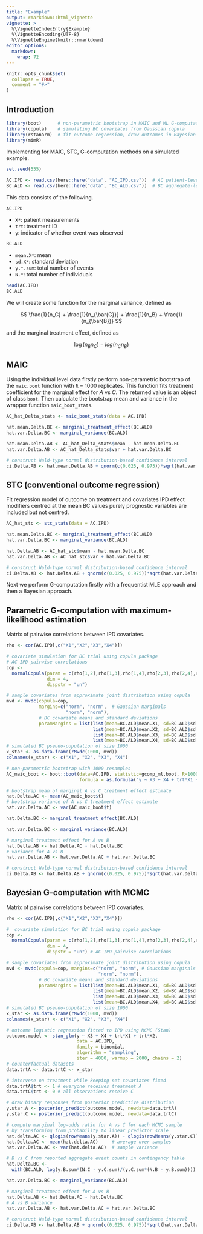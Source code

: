 ```yaml
---
title: "Example"
output: rmarkdown::html_vignette
vignette: >
  %\VignetteIndexEntry{Example}
  %\VignetteEncoding{UTF-8}
  %\VignetteEngine{knitr::rmarkdown}
editor_options: 
  markdown: 
    wrap: 72
---
```


```r
knitr::opts_chunk$set(
  collapse = TRUE,
  comment = "#>"
)
```

## Introduction

```r
library(boot)      # non-parametric bootstrap in MAIC and ML G-computation
library(copula)    # simulating BC covariates from Gaussian copula
library(rstanarm)  # fit outcome regression, draw outcomes in Bayesian G-computation
library(mimR)
```

Implementing for MAIC, STC, G-computation methods on a simulated example.

```r
set.seed(555)

AC.IPD <- read.csv(here::here("data", "AC_IPD.csv"))  # AC patient-level data
BC.ALD <- read.csv(here::here("data", "BC_ALD.csv"))  # BC aggregate-level data
```

This data consists of the following.

`AC.IPD`

-   `X*`: patient measurements
-   `trt`: treatment ID
-   `y`: indicator of whether event was observed

`BC.ALD`

-   `mean.X*`: mean
-   `sd.X*`: standard deviation
-   `y.*.sum`: total number of events
-   `N.*`: total number of individuals

```r
head(AC.IPD)
BC.ALD
```

We will create some function for the marginal variance, defined as

$$
\frac{1}{n_C} + \frac{1}{n_{\bar{C}}} + \frac{1}{n_B} + \frac{1}{n_{\bar{B}}}
$$

and the marginal treatment effect, defined as

$$
\log(n_B n_{\bar{C}}) - log(n_C n_{\bar{B}})
$$


## MAIC

Using the individual level data firstly perform non-parametric bootstrap
of the `maic.boot` function with `R` = 1000 replicates. This function
fits treatment coefficient for the marginal effect for $A$ vs $C$.
The returned value is an object of class `boot`. Then calculate the bootstrap mean and variance
in the wrapper function `maic_boot_stats`.

```r
AC_hat_Delta_stats <- maic_boot_stats(data = AC.IPD) 

hat.mean.Delta.BC <- marginal_treatment_effect(BC.ALD)
hat.var.Delta.BC <- marginal_variance(BC.ALD)

hat.mean.Delta.AB <- AC_hat_Delta_stats$mean - hat.mean.Delta.BC
hat.var.Delta.AB <- AC_hat_Delta_stats$var + hat.var.Delta.BC

# construct Wald-type normal distribution-based confidence interval
ci.Delta.AB <- hat.mean.Delta.AB + qnorm(c(0.025, 0.975))*sqrt(hat.var.Delta.AB)
```

## STC (conventional outcome regression)

Fit regression model of outcome on treatment and covariates
IPD effect modifiers centred at the mean BC values
purely prognostic variables are included but not centred.

```r
AC_hat_stc <- stc_stats(data = AC.IPD)

hat.mean.Delta.BC <- marginal_treatment_effect(BC.ALD)
hat.var.Delta.BC <- marginal_variance(BC.ALD)

hat.Delta.AB <- AC_hat_stc$mean - hat.mean.Delta.BC
hat.var.Delta.AB <- AC_hat_stc$var + hat.var.Delta.BC

# construct Wald-type normal distribution-based confidence interval
ci.Delta.AB <- hat.Delta.AB + qnorm(c(0.025, 0.975))*sqrt(hat.var.Delta.AB)
```

Next we perform G-computation firstly with a frequentist MLE approach and then a Bayesian approach.

## Parametric G-computation with maximum-likelihood estimation 

Matrix of pairwise correlations between IPD covariates.

```r
rho <- cor(AC.IPD[,c("X1","X2","X3","X4")])

# covariate simulation for BC trial using copula package
# AC IPD pairwise correlations
cop <-
  normalCopula(param = c(rho[1,2],rho[1,3],rho[1,4],rho[2,3],rho[2,4],rho[3,4]),
               dim = 4,
               dispstr = "un")

# sample covariates from approximate joint distribution using copula
mvd <- mvdc(copula=cop,
            margins=c("norm", "norm",  # Gaussian marginals
                      "norm", "norm"),
            # BC covariate means and standard deviations
            paramMargins = list(list(mean=BC.ALD$mean.X1, sd=BC.ALD$sd.X1),
                                list(mean=BC.ALD$mean.X2, sd=BC.ALD$sd.X2),
                                list(mean=BC.ALD$mean.X3, sd=BC.ALD$sd.X3),
                                list(mean=BC.ALD$mean.X4, sd=BC.ALD$sd.X4)))
# simulated BC pseudo-population of size 1000
x_star <- as.data.frame(rMvdc(1000, mvd))
colnames(x_star) <- c("X1", "X2", "X3", "X4")

# non-parametric bootstrap with 1000 resamples
AC_maic_boot <- boot::boot(data=AC.IPD, statistic=gcomp_ml.boot, R=1000,
                           formula = as.formula("y ~ X3 + X4 + trt*X1 + trt*X2"))

# bootstrap mean of marginal A vs C treatment effect estimate
hat.Delta.AC <- mean(AC_maic_boot$t)
# bootstrap variance of A vs C treatment effect estimate
hat.var.Delta.AC <- var(AC_maic_boot$t)

hat.Delta.BC <- marginal_treatment_effect(BC.ALD)

hat.var.Delta.BC <- marginal_variance(BC.ALD)

# marginal treatment effect for A vs B
hat.Delta.AB <- hat.Delta.AC - hat.Delta.BC
# variance for A vs B
hat.var.Delta.AB <- hat.var.Delta.AC + hat.var.Delta.BC

# construct Wald-type normal distribution-based confidence interval
ci.Delta.AB <- hat.Delta.AB + qnorm(c(0.025, 0.975))*sqrt(hat.var.Delta.AB)
```


## Bayesian G-computation with MCMC 

Matrix of pairwise correlations between IPD covariates.

```r
rho <- cor(AC.IPD[,c("X1","X2","X3","X4")])

#  covariate simulation for BC trial using copula package
cop <-
  normalCopula(param = c(rho[1,2],rho[1,3],rho[1,4],rho[2,3],rho[2,4],rho[3,4]),
               dim = 4,
               dispstr = "un") # AC IPD pairwise correlations

# sample covariates from approximate joint distribution using copula
mvd <- mvdc(copula=cop, margins=c("norm", "norm", # Gaussian marginals
                                  "norm", "norm"),
            # BC covariate means and standard deviations
            paramMargins = list(list(mean=BC.ALD$mean.X1, sd=BC.ALD$sd.X1),
                                list(mean=BC.ALD$mean.X2, sd=BC.ALD$sd.X2),
                                list(mean=BC.ALD$mean.X3, sd=BC.ALD$sd.X3),
                                list(mean=BC.ALD$mean.X4, sd=BC.ALD$sd.X4)))
# simulated BC pseudo-population of size 1000
x_star <- as.data.frame(rMvdc(1000, mvd))
colnames(x_star) <- c("X1", "X2", "X3", "X4")

# outcome logistic regression fitted to IPD using MCMC (Stan)
outcome.model <- stan_glm(y ~ X3 + X4 + trt*X1 + trt*X2,
                          data = AC.IPD,
                          family = binomial,
                          algorithm = "sampling",
                          iter = 4000, warmup = 2000, chains = 2)
# counterfactual datasets
data.trtA <- data.trtC <- x_star

# intervene on treatment while keeping set covariates fixed
data.trtA$trt <- 1 # everyone receives treatment A
data.trtC$trt <- 0 # all observations receive C

# draw binary responses from posterior predictive distribution
y.star.A <- posterior_predict(outcome.model, newdata=data.trtA)
y.star.C <- posterior_predict(outcome.model, newdata=data.trtC)

# compute marginal log-odds ratio for A vs C for each MCMC sample
# by transforming from probability to linear predictor scale
hat.delta.AC <- qlogis(rowMeans(y.star.A)) - qlogis(rowMeans(y.star.C))
hat.Delta.AC <- mean(hat.delta.AC)     # average over samples
hat.var.Delta.AC <- var(hat.delta.AC)  # sample variance

# B vs C from reported aggregate event counts in contingency table
hat.Delta.BC <-
  with(BC.ALD, log(y.B.sum*(N.C - y.C.sum)/(y.C.sum*(N.B - y.B.sum))))

hat.var.Delta.BC <- marginal_variance(BC.ALD)

# marginal treatment effect for A vs B
hat.Delta.AB <- hat.Delta.AC - hat.Delta.BC
# A vs B variance
hat.var.Delta.AB <- hat.var.Delta.AC + hat.var.Delta.BC

# construct Wald-type normal distribution-based confidence interval
ci.Delta.AB <- hat.Delta.AB + qnorm(c(0.025, 0.975))*sqrt(hat.var.Delta.AB)
```

